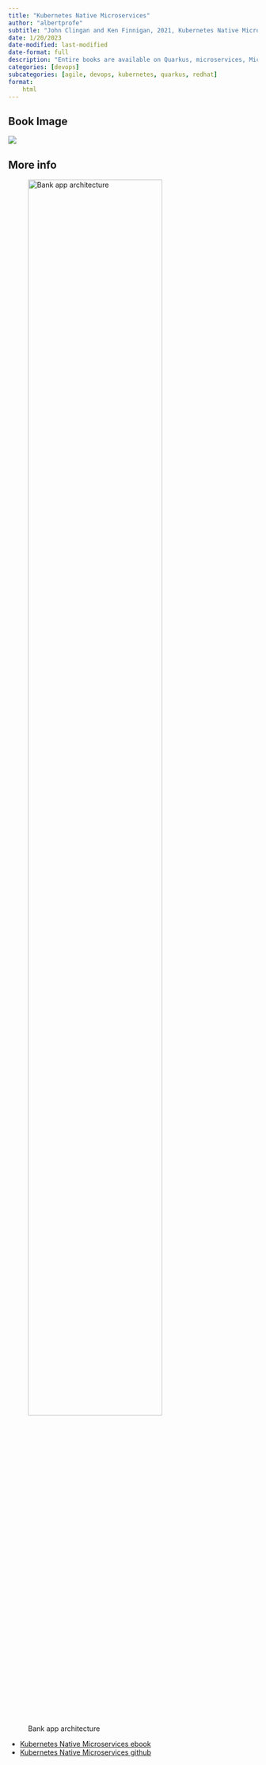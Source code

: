 ```yaml
---
title: "Kubernetes Native Microservices"
author: "albertprofe"
subtitle: "John Clingan and Ken Finnigan, 2021, Kubernetes Native Microservices with Quarkus and MicroProfile"
date: 1/20/2023
date-modified: last-modified
date-format: full
description: "Entire books are available on Quarkus, microservices, MicroProfile, Spring, and Kubernetes. However, they tend to focus only on each specific topic. This book covers how to combine these topics into an effective and integrated development and deployment stack. Kubernetes-native microservices utilize and integrate with Kubernetes features naturally and efficiently. The result is a productive developer experience that is consistent with the expectations of Kubernetes platform administrators."
categories: [devops]
subcategories: [agile, devops, kubernetes, quarkus, redhat]
format:
    html
---
```


## Book Image

![](/books/Kubernetes_Native_Microservice.png)

## More info

![Bank app architecture](/images/devops/bank_app_kubernetes.png){width="80%"}

- [Kubernetes Native Microservices ebook](https://livebook.manning.com/book/kubernetes-native-microservices/chapter-1){.external}
- [Kubernetes Native Microservices github](https://github.com/jclingan/manning-kube-native-microservices){.external}
